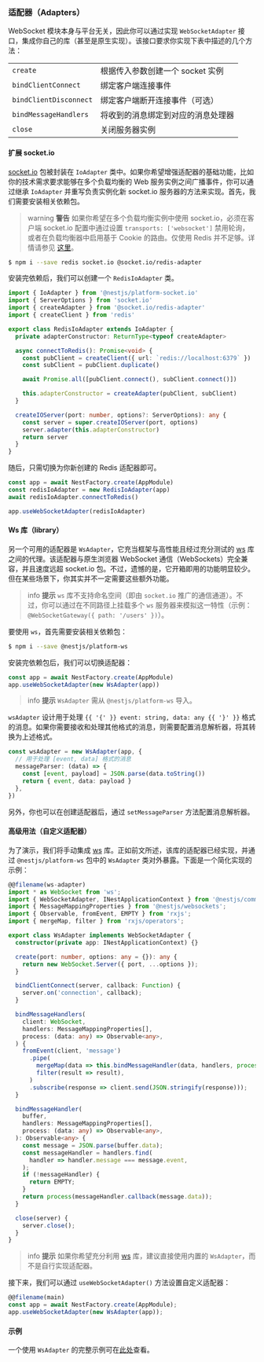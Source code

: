 ### 适配器（Adapters）

WebSocket 模块本身与平台无关，因此你可以通过实现 `WebSocketAdapter` 接口，集成你自己的库（甚至是原生实现）。该接口要求你实现下表中描述的几个方法：

<table>
  <tr>
    <td>
      <code>create</code>
    </td>
    <td>根据传入参数创建一个 socket 实例</td>
  </tr>
  <tr>
    <td>
      <code>bindClientConnect</code>
    </td>
    <td>绑定客户端连接事件</td>
  </tr>
  <tr>
    <td>
      <code>bindClientDisconnect</code>
    </td>
    <td>绑定客户端断开连接事件（可选）</td>
  </tr>
  <tr>
    <td>
      <code>bindMessageHandlers</code>
    </td>
    <td>将收到的消息绑定到对应的消息处理器</td>
  </tr>
  <tr>
    <td>
      <code>close</code>
    </td>
    <td>关闭服务器实例</td>
  </tr>
</table>

#### 扩展 socket.io

[socket.io](https://github.com/socketio/socket.io) 包被封装在 `IoAdapter` 类中。如果你希望增强适配器的基础功能，比如你的技术需求要求能够在多个负载均衡的 Web 服务实例之间广播事件，你可以通过继承 `IoAdapter` 并重写负责实例化新 socket.io 服务器的方法来实现。首先，我们需要安装相关依赖包。

> warning **警告** 如果你希望在多个负载均衡实例中使用 socket.io，必须在客户端 socket.io 配置中通过设置 `transports: ['websocket']` 禁用轮询，或者在负载均衡器中启用基于 Cookie 的路由。仅使用 Redis 并不足够。详情请参见 [这里](https://socket.io/docs/v4/using-multiple-nodes/#enabling-sticky-session)。

```bash
$ npm i --save redis socket.io @socket.io/redis-adapter
```

安装完依赖后，我们可以创建一个 `RedisIoAdapter` 类。

```ts
import { IoAdapter } from '@nestjs/platform-socket.io'
import { ServerOptions } from 'socket.io'
import { createAdapter } from '@socket.io/redis-adapter'
import { createClient } from 'redis'

export class RedisIoAdapter extends IoAdapter {
  private adapterConstructor: ReturnType<typeof createAdapter>

  async connectToRedis(): Promise<void> {
    const pubClient = createClient({ url: `redis://localhost:6379` })
    const subClient = pubClient.duplicate()

    await Promise.all([pubClient.connect(), subClient.connect()])

    this.adapterConstructor = createAdapter(pubClient, subClient)
  }

  createIOServer(port: number, options?: ServerOptions): any {
    const server = super.createIOServer(port, options)
    server.adapter(this.adapterConstructor)
    return server
  }
}
```

随后，只需切换为你新创建的 Redis 适配器即可。

```ts
const app = await NestFactory.create(AppModule)
const redisIoAdapter = new RedisIoAdapter(app)
await redisIoAdapter.connectToRedis()

app.useWebSocketAdapter(redisIoAdapter)
```

#### Ws 库（library）

另一个可用的适配器是 `WsAdapter`，它充当框架与高性能且经过充分测试的 [ws](https://github.com/websockets/ws) 库之间的代理。该适配器与原生浏览器 WebSocket 通信（WebSockets）完全兼容，并且速度远超 socket.io 包。不过，遗憾的是，它开箱即用的功能明显较少。但在某些场景下，你其实并不一定需要这些额外功能。

> info **提示** `ws` 库不支持命名空间（即由 `socket.io` 推广的通信通道）。不过，你可以通过在不同路径上挂载多个 `ws` 服务器来模拟这一特性（示例：`@WebSocketGateway({ path: '/users' })`）。

要使用 `ws`，首先需要安装相关依赖包：

```bash
$ npm i --save @nestjs/platform-ws
```

安装完依赖包后，我们可以切换适配器：

```ts
const app = await NestFactory.create(AppModule)
app.useWebSocketAdapter(new WsAdapter(app))
```

> info **提示** `WsAdapter` 需从 `@nestjs/platform-ws` 导入。

`wsAdapter` 设计用于处理 `{{ '{' }} event: string, data: any {{ '}' }}` 格式的消息。如果你需要接收和处理其他格式的消息，则需要配置消息解析器，将其转换为上述格式。

```ts
const wsAdapter = new WsAdapter(app, {
  // 用于处理 [event, data] 格式的消息
  messageParser: (data) => {
    const [event, payload] = JSON.parse(data.toString())
    return { event, data: payload }
  },
})
```

另外，你也可以在创建适配器后，通过 `setMessageParser` 方法配置消息解析器。

#### 高级用法（自定义适配器）

为了演示，我们将手动集成 [ws](https://github.com/websockets/ws) 库。正如前文所述，该库的适配器已经实现，并通过 `@nestjs/platform-ws` 包中的 `WsAdapter` 类对外暴露。下面是一个简化实现的示例：

```ts
@@filename(ws-adapter)
import * as WebSocket from 'ws';
import { WebSocketAdapter, INestApplicationContext } from '@nestjs/common';
import { MessageMappingProperties } from '@nestjs/websockets';
import { Observable, fromEvent, EMPTY } from 'rxjs';
import { mergeMap, filter } from 'rxjs/operators';

export class WsAdapter implements WebSocketAdapter {
  constructor(private app: INestApplicationContext) {}

  create(port: number, options: any = {}): any {
    return new WebSocket.Server({ port, ...options });
  }

  bindClientConnect(server, callback: Function) {
    server.on('connection', callback);
  }

  bindMessageHandlers(
    client: WebSocket,
    handlers: MessageMappingProperties[],
    process: (data: any) => Observable<any>,
  ) {
    fromEvent(client, 'message')
      .pipe(
        mergeMap(data => this.bindMessageHandler(data, handlers, process)),
        filter(result => result),
      )
      .subscribe(response => client.send(JSON.stringify(response)));
  }

  bindMessageHandler(
    buffer,
    handlers: MessageMappingProperties[],
    process: (data: any) => Observable<any>,
  ): Observable<any> {
    const message = JSON.parse(buffer.data);
    const messageHandler = handlers.find(
      handler => handler.message === message.event,
    );
    if (!messageHandler) {
      return EMPTY;
    }
    return process(messageHandler.callback(message.data));
  }

  close(server) {
    server.close();
  }
}
```

> info **提示** 如果你希望充分利用 [ws](https://github.com/websockets/ws) 库，建议直接使用内置的 `WsAdapter`，而不是自行实现适配器。

接下来，我们可以通过 `useWebSocketAdapter()` 方法设置自定义适配器：

```ts
@@filename(main)
const app = await NestFactory.create(AppModule);
app.useWebSocketAdapter(new WsAdapter(app));
```

#### 示例

一个使用 `WsAdapter` 的完整示例可在[此处](https://github.com/nestjs/nest/tree/master/sample/16-gateways-ws)查看。
